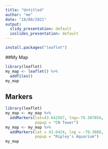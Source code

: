 ```yaml
---
title: "Untitled"
author: "me"
date: "18/08/2021"
output:
  slidy_presentation: default
  ioslides_presentation: default
---
```


```r
install.packages("leaflet")
```

##My Map

```r
library(leaflet)
my_map <- leaflet() %>%
  addTiles()
my_map
```

## Markers

```r
library(leaflet)
my_map <- my_map %>%
  addMarkers(lat=43.642567, lng=-79.387054, 
             popup = "CN Tower")
my_map <- my_map %>%
  addMarkers(lat = 43.6424, lng = -79.3860,
             popup = "Ripley's Aquarium")
my_map
```



